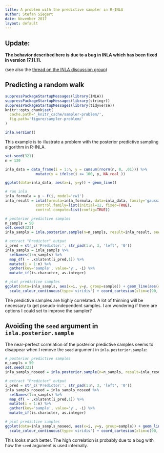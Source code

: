 ```yaml
---
title: A problem with the predictive sampler in R-INLA
author: Stefan Siegert
date: November 2017
layout: default
---
```


## Update:

**The behavior described here is due to a bug in INLA which has been fixed in version 17.11.11.**

(see also the [thread on the INLA discussion group](https://groups.google.com/forum/#!topic/r-inla-discussion-group/y7dAzbrXb6o))




## Predicting a random walk


```r
suppressPackageStartupMessages(library(INLA))
suppressPackageStartupMessages(library(stringr))
suppressPackageStartupMessages(library(tidyverse))
knitr::opts_chunk$set(
  cache.path='_knitr_cache/sampler-problem/',
  fig.path='figure/sampler-problem/'
)
```

```r
inla.version()
```






This example is to illustrate a problem with the posterior predictive sampling algorithm in R-INLA.

```r
set.seed(321)
n = 130

inla_data = data_frame(i = 1:n, y = cumsum(rnorm(n, 0, .01))) %>% 
              mutate(y = ifelse(i <= 100, y, NA_real_))

ggplot(data=inla_data, aes(x=i, y=y)) + geom_line()
```

```r
# run inla 
inla_formula = y ~ f(i, model='rw1')
inla_result = inla(formula=inla_formula, data=inla_data, family='gaussian', 
              control.family=list(initial=12, fixed=TRUE),
              control.compute=list(config=TRUE))

# posterior predictive samples
n_sampls = 50
set.seed(321)
inla_sampls = inla.posterior.sample(n=n_sampls, result=inla_result, seed=123) 

# extract "Predictor" output
i_pred = str_c('Predictor:', str_pad(1:n, 3, 'left', '0'))
inla_sampls = inla_sampls %>% 
  setNames(1:n_sampls) %>%
  map_df( ~ .x$latent[i_pred,1]) %>%
  mutate(i = 1:n) %>%
  gather(key='sample', value='y', -i) %>%
  mutate_if(is.character, as.integer)

# plot predictive samples
ggplot(data=inla_sampls, aes(x=i, y=y, group=sample)) + geom_line(aes(colour=sample)) +
  scale_colour_continuous(type='viridis') + coord_cartesian(xlim=c(90, n))
```

The predictive samples are highly correlated. 
A lot of thinning will be necessary to get pseudo-independent samples.
I am wondering if there are options I could set to improve the sampler? 


## Avoiding the `seed` argument in `inla.posterior.sample`

The near-perfect correlation of the posterior predictive samples seems to disappear when I remove the `seed` argument in `inla.posterior.sample`:

```r
# posterior predictive samples
n_sampls = 50
set.seed(321)
inla_sampls_noseed = inla.posterior.sample(n=n_sampls, result=inla_result) 

# extract "Predictor" output
i_pred = str_c('Predictor:', str_pad(1:n, 3, 'left', '0'))
inla_sampls_noseed = inla_sampls_noseed %>% 
  setNames(1:n_sampls) %>%
  map_df( ~ .x$latent[i_pred,1]) %>%
  mutate(i = 1:n) %>%
  gather(key='sample', value='y', -i) %>%
  mutate_if(is.character, as.integer)

# plot predictive samples
ggplot(data=inla_sampls_noseed, aes(x=i, y=y, group=sample)) + geom_line(aes(colour=sample)) +
  scale_colour_continuous(type='viridis') + coord_cartesian(xlim=c(90, n))
```

This looks much better.
The high correlation is probably due to a bug with how the `seed` argument is used internally.

